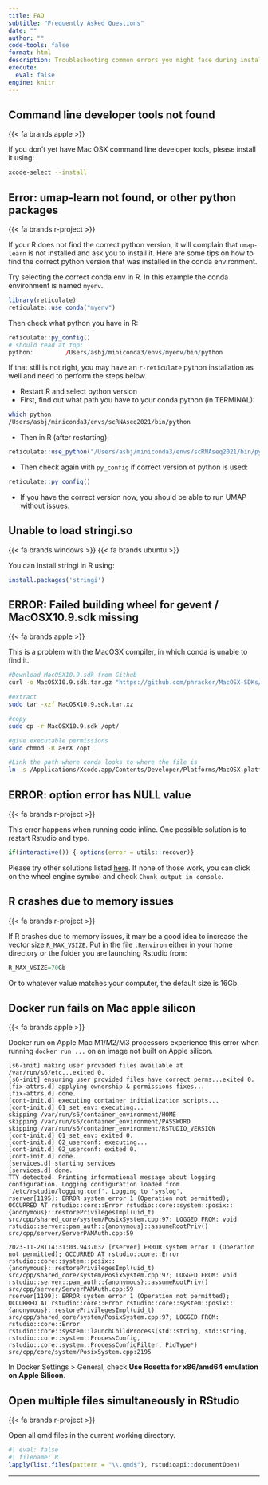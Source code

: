 ```yaml
---
title: FAQ
subtitle: "Frequently Asked Questions"
date: ""
author: ""
code-tools: false
format: html
description: Troubleshooting common errors you might face during installations or labs.
execute: 
  eval: false
engine: knitr
---
```


## Command line developer tools not found

[{{< fa brands apple >}}]{.badge .badge-primary}

If you don't yet have Mac OSX command line developer tools, please install it using:

```bash
xcode-select --install
```

## Error: umap-learn not found, or other python packages

[{{< fa brands r-project >}}]{.badge .badge-primary}  

If your R does not find the correct python version, it will complain that `umap-learn` is not installed and ask you to install it. Here are some tips on how to find the correct python version that was installed in the conda environment.

Try selecting the correct conda env in R. In this example the conda environment is named `myenv`.

```r
library(reticulate)
reticulate::use_conda("myenv")
```

Then check what python you have in R:

```r
reticulate::py_config()
# should read at top:
python:         /Users/asbj/miniconda3/envs/myenv/bin/python
```

If that still is not right, you may have an `r-reticulate` python installation as well and need to perform the steps below.

- Restart R and select python version
- First, find out what path you have to your conda python (in TERMINAL):

```bash
which python
/Users/asbj/miniconda3/envs/scRNAseq2021/bin/python
```

- Then in R (after restarting):

```r
reticulate::use_python("/Users/asbj/miniconda3/envs/scRNAseq2021/bin/python", required=T)
```

- Then check again with `py_config` if correct version of python is used:

```r
reticulate::py_config()
```

- If you have the correct version now, you should be able to run UMAP without issues.

## Unable to load stringi.so

[{{< fa brands windows >}}]{.badge .badge-primary} [{{< fa brands ubuntu >}}]{.badge .badge-primary}  

You can install stringi in R using:

```r
install.packages('stringi')
```

## ERROR: Failed building wheel for gevent / MacOSX10.9.sdk missing

[{{< fa brands apple >}}]{.badge .badge-primary}  

This is a problem with the MacOSX compiler, in which conda is unable to find it.

```bash
#Download MacOSX10.9.sdk from Github
curl -o MacOSX10.9.sdk.tar.gz "https://github.com/phracker/MacOSX-SDKs/releases/download/11.3/MacOSX10.9.sdk.tar.xz"

#extract
sudo tar -xzf MacOSX10.9.sdk.tar.xz

#copy
sudo cp -r MacOSX10.9.sdk /opt/

#give executable permissions
sudo chmod -R a+rX /opt

#Link the path where conda looks to where the file is
ln -s /Applications/Xcode.app/Contents/Developer/Platforms/MacOSX.platform/Developer/SDKs/MacOSX.sdk /opt/MacOSX10.9.sdk
```

## ERROR: option error has NULL value

[{{< fa brands r-project >}}]{.badge .badge-primary}  

This error happens when running code inline. One possible solution is to restart Rstudio and type.

```r
if(interactive()) { options(error = utils::recover)}
```

Please try other solutions listed [here](https://github.com/rstudio/rstudio/issues/4723). If none of those work, you can click on the wheel engine symbol and check `Chunk output in console`.

## R crashes due to memory issues

[{{< fa brands r-project >}}]{.badge .badge-primary}

If R crashes due to memory issues, it may be a good idea to increase the vector size `R_MAX_VSIZE`. Put in the file `.Renviron` either in your home directory or the folder you are launching Rstudio from:

```r
R_MAX_VSIZE=70Gb
```

Or to whatever value matches your computer, the default size is 16Gb.

## Docker run fails on Mac apple silicon

[{{< fa brands apple >}}]{.badge .badge-primary}  

Docker run on Apple Mac M1/M2/M3 processors experience this error when running `docker run ...` on an image not built on Apple silicon.

```
[s6-init] making user provided files available at /var/run/s6/etc...exited 0.
[s6-init] ensuring user provided files have correct perms...exited 0.
[fix-attrs.d] applying ownership & permissions fixes...
[fix-attrs.d] done.
[cont-init.d] executing container initialization scripts...
[cont-init.d] 01_set_env: executing...
skipping /var/run/s6/container_environment/HOME
skipping /var/run/s6/container_environment/PASSWORD
skipping /var/run/s6/container_environment/RSTUDIO_VERSION
[cont-init.d] 01_set_env: exited 0.
[cont-init.d] 02_userconf: executing...
[cont-init.d] 02_userconf: exited 0.
[cont-init.d] done.
[services.d] starting services
[services.d] done.
TTY detected. Printing informational message about logging configuration. Logging configuration loaded from '/etc/rstudio/logging.conf'. Logging to 'syslog'.
rserver[1195]: ERROR system error 1 (Operation not permitted); OCCURRED AT rstudio::core::Error rstudio::core::system::posix::{anonymous}::restorePrivilegesImpl(uid_t) src/cpp/shared_core/system/PosixSystem.cpp:97; LOGGED FROM: void rstudio::server::pam_auth::{anonymous}::assumeRootPriv() src/cpp/server/ServerPAMAuth.cpp:59

2023-11-28T14:31:03.943703Z [rserver] ERROR system error 1 (Operation not permitted); OCCURRED AT rstudio::core::Error rstudio::core::system::posix::{anonymous}::restorePrivilegesImpl(uid_t) src/cpp/shared_core/system/PosixSystem.cpp:97; LOGGED FROM: void rstudio::server::pam_auth::{anonymous}::assumeRootPriv() src/cpp/server/ServerPAMAuth.cpp:59
rserver[1199]: ERROR system error 1 (Operation not permitted); OCCURRED AT rstudio::core::Error rstudio::core::system::posix::{anonymous}::restorePrivilegesImpl(uid_t) src/cpp/shared_core/system/PosixSystem.cpp:97; LOGGED FROM: rstudio::core::Error rstudio::core::system::launchChildProcess(std::string, std::string, rstudio::core::system::ProcessConfig, rstudio::core::system::ProcessConfigFilter, PidType*) src/cpp/core/system/PosixSystem.cpp:2195
```

In Docker Settings > General, check **Use Rosetta for x86/amd64 emulation on Apple Silicon**.

## Open multiple files simultaneously in RStudio

[{{< fa brands r-project >}}]{.badge .badge-primary}

Open all qmd files in the current working directory.

```r
#| eval: false
#| filename: R
lapply(list.files(pattern = "\\.qmd$"), rstudioapi::documentOpen)
```

***
